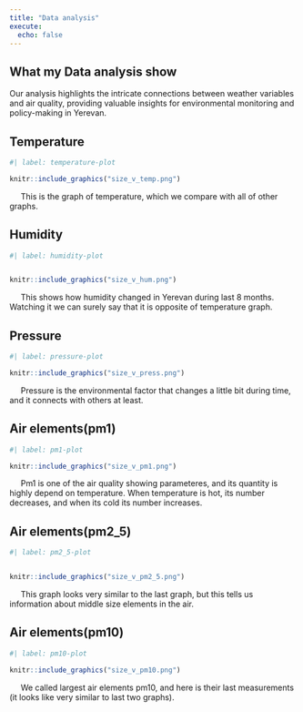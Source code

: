 ```yaml
---
title: "Data analysis"
execute: 
  echo: false
---
```


## What my Data analysis show

Our analysis highlights the intricate connections between weather variables and air quality, providing valuable insights for environmental monitoring and policy-making in Yerevan.


## Temperature

```r
#| label: temperature-plot

knitr::include_graphics("size_v_temp.png")

```

&nbsp;&nbsp;&nbsp;&nbsp; This is the graph of temperature, which we compare with all of other graphs.

## Humidity

```r
#| label: humidity-plot


knitr::include_graphics("size_v_hum.png")


```

&nbsp;&nbsp;&nbsp;&nbsp; This shows how humidity changed in Yerevan during last 8 months. Watching it we can surely say that it is opposite of temperature graph. 

## Pressure

```r
#| label: pressure-plot

knitr::include_graphics("size_v_press.png")


```

&nbsp;&nbsp;&nbsp;&nbsp; Pressure is the environmental factor that changes a little bit during time, and it connects with others at least.

## Air elements(pm1)

```r
#| label: pm1-plot

knitr::include_graphics("size_v_pm1.png")

```

&nbsp;&nbsp;&nbsp;&nbsp; Pm1 is one of the air quality showing parameteres, and its quantity is highly depend on temperature. When temperature is hot, its number decreases, and when its cold its number increases.

## Air elements(pm2_5)

```r
#| label: pm2_5-plot


knitr::include_graphics("size_v_pm2_5.png")

```

&nbsp;&nbsp;&nbsp;&nbsp; This graph looks very similar to the last graph, but this tells us information about middle size elements in the air.

## Air elements(pm10) 

```r
#| label: pm10-plot

knitr::include_graphics("size_v_pm10.png")

```

&nbsp;&nbsp;&nbsp;&nbsp; We called largest air elements pm10, and here is their last measurements (it looks like very similar to last two graphs).

